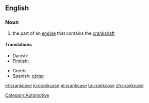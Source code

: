 ==English==

===Noun===
{{en-noun}}

# the part of an [[engine]] that contains the [[crankshaft]]

====Translations====
{{trans-top|crankcase}}
* Danish: {{t|da|krumtaphus}}
* Finnish: {{t|fi|kampikammio}}
{{trans-mid}}
* Greek: {{t|el|στροφαλοθάλαμος|m|tr=strofalothálamos|sc=Grek}}
* Spanish: [[cárter]] <!--needs checking-->
{{trans-bottom}}

[[Category:Automotive]]

[[et:crankcase]]
[[io:crankcase]]
[[pl:crankcase]]
[[ta:crankcase]]
[[zh:crankcase]]